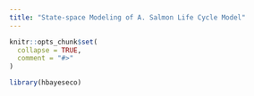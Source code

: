 ```yaml
---
title: "State-space Modeling of A. Salmon Life Cycle Model"
---
```


```r
knitr::opts_chunk$set(
  collapse = TRUE,
  comment = "#>"
)
```

```r
library(hbayeseco)
```
